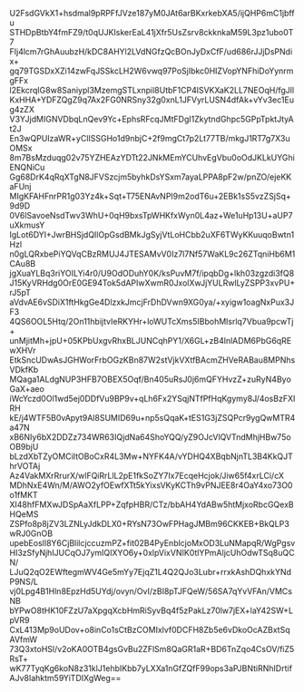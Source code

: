 U2FsdGVkX1+hsdmal9pRPFfJVze187yM0JAt6arBKxrkebXA5/ijQHP6mC1jbffu
STHDpBtbY4fmFZ9/t0qUJKIskerEaL41jXfr5UsZsrv8ckknkaM59L3pz1ubo0T7
FIj4lcm7rGhAuubzH/kDC8AHYl2LVdNGfzQcBOnJyDxCfF/ud686rJJjDsPNdix+
gq79TGSDxXZi14zwFqJSSkcLH2W6vwq97PoSjIbkc0HIZVopYNFhiDoYynrmgFFx
l2EkcrqIG8w8Saniypl3MzemgSTLxnpil8UtbF1CP4lSVKXaK2LL7NEOqH/fgJll
KxHHA+YDFZQgZ9q7Ax2FG0NRSny32g0xnL1JFVyrLUSN4dfAk+vYv3ec1Eug4zZX
V3YJjdMIGNVDbqLnQev9Yc+EphsRFcqJMtFDgI1ZkytndGhpc5GPpTpktJtyAt2J
En3wQPUIzaWR+yClISSGHo1d9nbjC+2f9mgCt7p2Lt77TB/mkgJ1RT7g7X3uOMSx
8m7BsMzduqg02v75YZHEAzYDTt22JNkMEmYCUhvEgVbu0oOdJKLkUYGhiENQNiCu
Gg68DrK4qRqXTgN8JFVSzcjm5byhkDsYSxm7ayaLPPA8pF2w/pnZO/ejeKKaFUnj
MIgKFAHFnrPR1g03Yz4k+Sqt+T75ENAvNPI9m2odT6u+2EBk1sS5vzZSjSq+9d9D
0V6lSavoeNsdTwv3WhU+0qH9bxsTpWHKfxWyn0L4az+We1uHp13U+aUP7uXkmusY
IgLot6DYI+JwrBHSjdQIlOpGsdBMkJgSyjVtLoHCbb2uXF6TWyKKuuqoBwtn1Hzl
n0gLQRxbePiYQVqCBzRMUJ4JTESAMvV0Iz7l7Nf57WaKL9c26ZTqniHb6M1CAu8B
jgXuaYLBq3riYOILYi4r0/U9OdODuhY0K/ksPuvM7f/ipqbDg+lkh03zgzdi3fQ8
J15KyVRHdg0OrE0GE94Tok5dAPIwXwmR0JxolXwJjYULRwlLyZSPP3xvPU+rJ5pT
aVdvAE6vSDiX1ftHkgGe4DlzxkJmcjFrDhDVwn9XG0ya/+xyigw1oagNxPux3JF3
4QS6OOL5Htq/2On11hbijtvIeRKYHr+loWUTcXms5IBbohMlsrlq7Vbua9pcwTj+
unMjitMh+jpU+05KPbUxgvRhxBLJUNCqhPY1/X6GL+zB4lnlADM6PbG6qREwXHVr
EtkSncUDwAsJGHWorFrbOGzKBn87W2stVjkVXtfBAcmZHVeRABau8MPNhsVDkfKb
MQaga1ALdgNUP3HFB7OBEX5Oqf/Bn405uRsJ0j6mQFYHvzZ+zuRyN4ByoGaX+aeo
iWcYczd0Ol1wd5ej0DDfVu9BP9v+qLh6Fx2YSqjNTfPfHqKgymy8J/4osBzFXIRH
kE/j4WTF5B0vApyt9Al8SUMID69u+np5sQqaK+tES1G3jZSQPcr9ygQwMTR4a47N
xB6NIy6bX2DDZz734WR63IQjdNa64ShoYQQ/yZ9OJcVlQVTndMhjHBw75oOB9bjU
bLzdXbTZyOMCiItOBoCxR4L3Mw+NYFK4A/vYDHQ4XBqbNjnTL3B4KkQJThrVOTAj
Az4VakMXrRrurX/wlFQiRrLlL2pE1fkSoZY7Ix7EcqeHcjok/Jiw65f4xrLCi/cX
MDhNxE4Wn/M/AWO2yfOEwfXTt5kYixsVKyKCTh9vPNJEE8r4OaY4xo73O0o1fMKT
XI48hfFMXwJDSpAaXfLPP+ZqfpHBR/CTz/bbAH4YdABw5htMjxoRbcGQexBHQeMS
ZSPfo8p8jZV3LZNLyJdkDLX0+RYsN73OwFPHagJMBm96CKKEB+BkQLP3wRJ0GnOB
upebEoslI8Y6CjBlilcjccuzmPZ+fit02B4PyEnblcjoMxOD3LuNMapqR/WgPgsv
HI3zSfyNjhIJUCqOJ7ymIQIXYO6y+0xlpVixVNIK0tlYPmAljcUhOdwTSq8uQCN/
LJuQ2qO2EWftegmWV4Ge5mYy7EjqZ1L4Q2QJo3Lubr+rrxkAshDQhxkYNdP9NS/L
vj0Lpg4B1Hln8EpzHd5UYdj/ovyn/OvI/zBI8pTJFQeW/56SA7qYvVFAn/VMCsNB
bYPwO8tHK10FZzU7aXpgqXcbHmRiSyvBq4f5zPakLz70lw7jEX+laY42SW+LpVR9
CxL413Mp9oUDov+o8inCo1sCtBzCOMIxlvf0DCFH8Zb5e6vDkoOcAZBxtSqAVfmW
73Q3xtoHSl/v2oKA0OTB4gsGvBu2ZFlSm8QaGR1aR+BD6TnZqo4CsOV/fiZ5RsT+
wK77TyqKg6koN8z31klJ1ehbIKbb7yLXXa1nGfZQfF99ops3aPJBNtiRNhIDrtif
AJv8Iahktm59YiTDIXgWeg==
